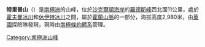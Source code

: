 {{Coord|83|17|S|166|53|E||display=title}}

'''特里普山'''（{{lang-en|Mount Tripp}}）是[[南極洲|南極洲]]的山峰，位於[[沙克爾頓海岸|沙克爾頓海岸]]的[[羅德斯峰|羅德斯峰]]西北面11公里，處於[[霍夫曼冰川|霍夫曼冰川]]和[[休伊特冰川|休伊特冰川]]之間，屬於[[霍蘭山脈|霍蘭山脈]]的一部分，海拔高度2,980米，由[[英國|英國]]探險隊發現，現時由[[南極條約體系|南極條約體系]]管理。

{{DEFAULTSORT:Mount Tripp}}
[[Category:南極洲山峰|Category:南極洲山峰]]


{{ShackletonCoast-geo-stub}}